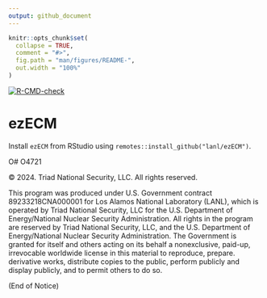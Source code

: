 ```yaml
---
output: github_document
---
```


<!-- README.md is generated from README.Rmd. Please edit that file -->

```r
knitr::opts_chunk$set(
  collapse = TRUE,
  comment = "#>",
  fig.path = "man/figures/README-",
  out.width = "100%"
)
```

<!-- badges: start -->
[![R-CMD-check](https://github.com/lanl/ezECM/actions/workflows/R-CMD-check.yaml/badge.svg)](https://github.com/lanl/ezECM/actions/workflows/R-CMD-check.yaml)
<!-- badges: end -->

# ezECM

Install `ezECM` from RStudio using `remotes::install_github("lanl/ezECM")`.

O# O4721

© 2024. Triad National Security, LLC. All rights reserved.

This program was produced under U.S. Government contract 89233218CNA000001 for Los Alamos National Laboratory (LANL), which is operated by Triad National Security, LLC for the U.S. Department of Energy/National Nuclear Security Administration. All rights in the program are reserved by Triad National Security, LLC, and the U.S. Department of Energy/National Nuclear Security Administration. The Government is granted for itself and others acting on its behalf a nonexclusive, paid-up, irrevocable worldwide license in this material to reproduce, prepare. derivative works, distribute copies to the public, perform publicly and display publicly, and to permit others to do so.

 

(End of Notice)
                                                                                                
                                                                                                

 



